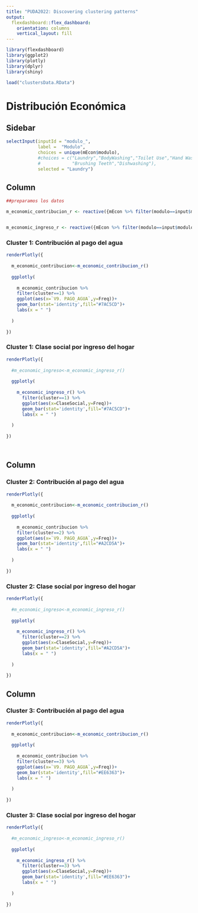 ```yaml
---
title: "PUDA2022: Discovering clustering patterns"
output: 
  flexdashboard::flex_dashboard:
    orientation: columns
    vertical_layout: fill
---
```


```r
library(flexdashboard)
library(ggplot2)
library(plotly)
library(dplyr)
library(shiny)

load("clustersData.RData")
```


Distribución Económica
=======================================================================
Sidebar {.sidebar}
-----------------------------------------------------------------------

```r
selectInput(inputId = "modulo_",
            label =  "Modulo",
            choices = unique(mEcon$modulo),
            #choices = c("Laundry","BodyWashing","Toilet Use","Hand Washing",
            #            "Brushing Teeth","Dishwashing"),
            selected = "Laundry")

```

Column {data-width=450}
-----------------------------------------------------------------------

```r
##preparamos los datos

m_economic_contribucion_r <- reactive({mEcon %>% filter(modulo==input$modulo_) %>% group_by(cluster,`V9. PAGO_AGUA`) %>% summarise(Freq=n())})


m_economic_ingreso_r <- reactive({mEcon %>% filter(modulo==input$modulo_) %>% group_by(cluster,ClaseSocial) %>% summarise(Freq=n())})


```

### Cluster 1: Contribución al pago del agua

```r

renderPlotly({
  
  m_economic_contribucion<-m_economic_contribucion_r()
  
  ggplotly(
    
    m_economic_contribucion %>%
    filter(cluster==1) %>%
    ggplot(aes(x=`V9. PAGO_AGUA`,y=Freq))+
    geom_bar(stat='identity',fill="#7AC5CD")+
    labs(x = " ")
    
  )
  
})
```

### Cluster 1: Clase social por ingreso del hogar

```r

renderPlotly({
  
  #m_economic_ingreso<-m_economic_ingreso_r()
  
  ggplotly(
    
    m_economic_ingreso_r() %>%
      filter(cluster==1) %>%
      ggplot(aes(x=ClaseSocial,y=Freq))+
      geom_bar(stat='identity',fill="#7AC5CD")+
      labs(x = " ")
    
  )
  
})




```

Column {data-width=450}
-----------------------------------------------------------------------

### Cluster 2: Contribución al pago del agua

```r

renderPlotly({
  
  m_economic_contribucion<-m_economic_contribucion_r()
  
  ggplotly(
    
    m_economic_contribucion %>%
    filter(cluster==2) %>%
    ggplot(aes(x=`V9. PAGO_AGUA`,y=Freq))+
    geom_bar(stat='identity',fill="#A2CD5A")+
    labs(x = " ")
    
  )
  
})


```


### Cluster 2: Clase social por ingreso del hogar

```r

renderPlotly({
  
  #m_economic_ingreso<-m_economic_ingreso_r()
  
  ggplotly(
    
    m_economic_ingreso_r() %>%
      filter(cluster==2) %>%
      ggplot(aes(x=ClaseSocial,y=Freq))+
      geom_bar(stat='identity',fill="#A2CD5A")+
      labs(x = " ")
    
  )
  
})


```

Column {data-width=450}
-----------------------------------------------------------------------

### Cluster 3: Contribución al pago del agua

```r

renderPlotly({
  
  m_economic_contribucion<-m_economic_contribucion_r()
  
  ggplotly(
    
    m_economic_contribucion %>%
    filter(cluster==3) %>%
    ggplot(aes(x=`V9. PAGO_AGUA`,y=Freq))+
    geom_bar(stat='identity',fill="#EE6363")+
    labs(x = " ")
    
  )
  
})


```

### Cluster 3: Clase social por ingreso del hogar

```r

renderPlotly({
  
  #m_economic_ingreso<-m_economic_ingreso_r()
  
  ggplotly(
    
    m_economic_ingreso_r() %>%
      filter(cluster==3) %>%
      ggplot(aes(x=ClaseSocial,y=Freq))+
      geom_bar(stat='identity',fill="#EE6363")+
      labs(x = " ")
    
  )
  
})



```
